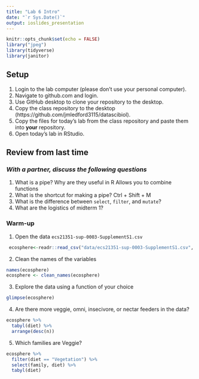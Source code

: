 ```yaml
---
title: "Lab 6 Intro"
date: "`r Sys.Date()`"
output: ioslides_presentation
---
```


```r
knitr::opts_chunk$set(echo = FALSE)
library("jpeg")
library(tidyverse)
library(janitor)
```

## Setup
1. Login to the lab computer (please don't use your personal computer).  
2. Navigate to github.com and login.   
2. Use GitHub desktop to clone your repository to the desktop.   
5. Copy the class repository to the desktop (https://github.com/jmledford3115/datascibiol).  
6. Copy the files for today's lab from the class repository and paste them into **your** repository.  
7. Open today's lab in RStudio.  

## Review from last time
### *With a partner, discuss the following questions*
1. What is a pipe? Why are they useful in R
Allows you to combine functions
2. What is the shortcut for making a pipe?
Ctrl + Shift + M
3. What is the difference between `select`, `filter`, and `mutate`?
4. What are the logistics of midterm 1?

### Warm-up
1. Open the data `ecs21351-sup-0003-SupplementS1.csv`
```r
 ecosphere<-readr::read_csv("data/ecs21351-sup-0003-SupplementS1.csv", skip = 2)
```

2. Clean the names of the variables
```r
names(ecosphere)
ecosphere <- clean_names(ecosphere)
```

3. Explore the data using a function of your choice
```r
glimpse(ecosphere)
```

4. Are there more veggie, omni, insecivore, or nectar feeders in the data?
```r
ecosphere %>% 
  tabyl(diet) %>% 
  arrange(desc(n))
```

5. Which families are Veggie?
```r
ecosphere %>% 
  filter(diet == "Vegetation") %>% 
  select(family, diet) %>% 
  tabyl(diet)
```

